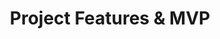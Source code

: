 ---
title: Project Features & MVP
description: Core functionality and MVP scope.
icon: 🛠️
order: 2
---